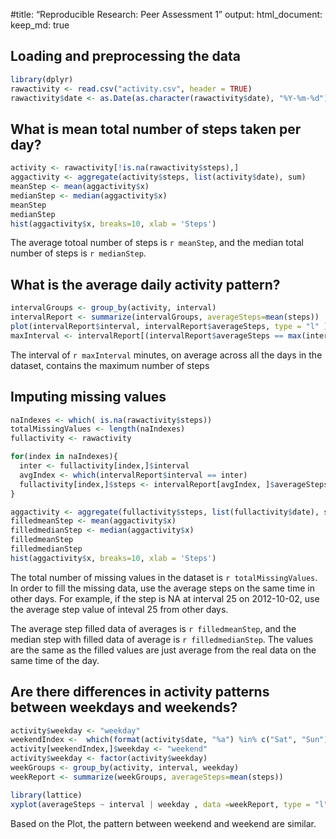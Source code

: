 #title: "Reproducible Research: Peer Assessment 1"
output: 
  html_document:
    keep_md: true



## Loading and preprocessing the data
```r
library(dplyr)
rawactivity <- read.csv("activity.csv", header = TRUE)
rawactivity$date <- as.Date(as.character(rawactivity$date), "%Y-%m-%d")

```


## What is mean total number of steps taken per day?
```r
activity <- rawactivity[!is.na(rawactivity$steps),]
aggactivity <- aggregate(activity$steps, list(activity$date), sum)
meanStep <- mean(aggactivity$x)
medianStep <- median(aggactivity$x)
meanStep
medianStep
hist(aggactivity$x, breaks=10, xlab = 'Steps')
```
The average totoal number of steps is `r meanStep`, and the median total number of steps is `r medianStep`.

## What is the average daily activity pattern?
```r
intervalGroups <- group_by(activity, interval)
intervalReport <- summarize(intervalGroups, averageSteps=mean(steps))
plot(intervalReport$interval, intervalReport$averageSteps, type = "l" )
maxInterval <- intervalReport[(intervalReport$averageSteps == max(intervalReport$averageSteps)), c("interval")]

```
The interval of `r maxInterval` minutes, on average across all the days in the dataset, contains the maximum number of steps

## Imputing missing values
```r
naIndexes <- which( is.na(rawactivity$steps))
totalMissingValues <- length(naIndexes)
fullactivity <- rawactivity

for(index in naIndexes){
  inter <- fullactivity[index,]$interval
  avgIndex <- which(intervalReport$interval == inter)
  fullactivity[index,]$steps <- intervalReport[avgIndex, ]$averageSteps
}

aggactivity <- aggregate(fullactivity$steps, list(fullactivity$date), sum)
filledmeanStep <- mean(aggactivity$x)
filledmedianStep <- median(aggactivity$x)
filledmeanStep
filledmedianStep
hist(aggactivity$x, breaks=10, xlab = 'Steps')

```
The total number of missing values in the dataset is `r totalMissingValues`.  In order to fill the missing data, use the average steps on the same time in other days.  For example, if the step is NA at interval 25 on 2012-10-02, use the average step value of inteval 25 from other days.

The average step filled data of averages is `r filledmeanStep`, and the median step with filled data of average is `r filledmedianStep`.  The values are the same as the filled values are just average from the real data on the same time of the day.

## Are there differences in activity patterns between weekdays and weekends?
```r
activity$weekday <- "weekday"
weekendIndex <-  which(format(activity$date, "%a") %in% c("Sat", "Sun"))
activity[weekendIndex,]$weekday <- "weekend"
activity$weekday <- factor(activity$weekday)
weekGroups <- group_by(activity, interval, weekday)
weekReport <- summarize(weekGroups, averageSteps=mean(steps))

library(lattice)
xyplot(averageSteps ~ interval | weekday , data =weekReport, type = "l" , layout=c(1,2), ylab="Number of Steps")

```
Based on the Plot, the pattern between weekend and weekend are similar.

